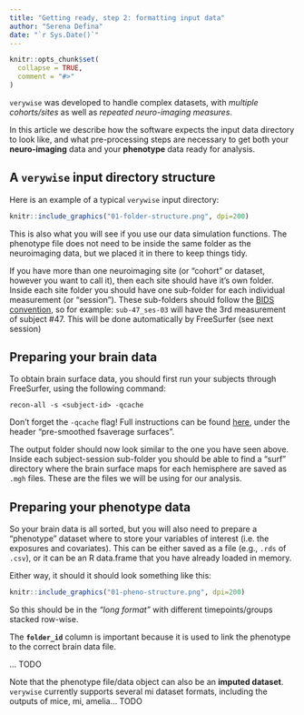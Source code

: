 ```yaml
---
title: "Getting ready, step 2: formatting input data"
author: "Serena Defina"
date: "`r Sys.Date()`"
---
```


```r
knitr::opts_chunk$set(
  collapse = TRUE,
  comment = "#>"
)
```

`verywise` was developed to handle complex datasets, with *multiple cohorts/sites* as well as *repeated neuro-imaging measures*. 

In this article we describe how the software expects the input data directory to look like, and what pre-processing steps are necessary to get both your **neuro-imaging** data and your **phenotype** data ready for analysis.

## A `verywise` input directory structure

Here is an example of a typical `verywise` input directory:

```r
knitr::include_graphics("01-folder-structure.png", dpi=200)
```

This is also what you will see if you use our data simulation functions. The phenotype file does not need to be inside the same folder as the neuroimaging data, but we placed it in there to keep things tidy.

If you have more than one neuroimaging site (or "cohort" or dataset, however you want to call it), then each site should have it's own folder. Inside each site folder you should have one sub-folder for each individual measurement (or "session"). These sub-folders should follow the [BIDS convention](https://bids.neuroimaging.io/), so for example: `sub-47_ses-03` will have the 3rd measurement of subject #47. This will be done automatically by FreeSurfer (see next session)

## Preparing your brain data

To obtain brain surface data, you should first run your subjects through FreeSurfer, using the following command:
```
recon-all -s <subject-id> -qcache
```
Don't forget the `-qcache` flag! Full instructions can be found [here](https://surfer.nmr.mgh.harvard.edu/fswiki/FsTutorial/QdecGroupAnalysis_freeview), under the header “pre-smoothed fsaverage surfaces”.

The output folder should now look similar to the one you have seen above. Inside each subject-session sub-folder you should be able to find a "surf" directory where the brain surface maps for each hemisphere are saved as `.mgh` files. These are the files we will be using for our analysis. 

## Preparing your phenotype data
So your brain data is all sorted, but you will also need to prepare a "phenotype" dataset where to store your variables of interest (i.e. the exposures and covariates). This can be either saved as a file (e.g., `.rds` of `.csv`), or it can be an R data.frame that you have already loaded in memory. 

Either way, it should it should look something like this: 

```r
knitr::include_graphics("01-pheno-structure.png", dpi=200)
```
So this should be in the *"long format"* with different timepoints/groups stacked row-wise. 

The **`folder_id`** column is important because it is used to link the phenotype to the correct brain data file.

... TODO

Note that the phenotype file/data object can also be an **imputed dataset**.
`verywise` currently supports several mi dataset formats, including the outputs of mice, mi, amelia... TODO


